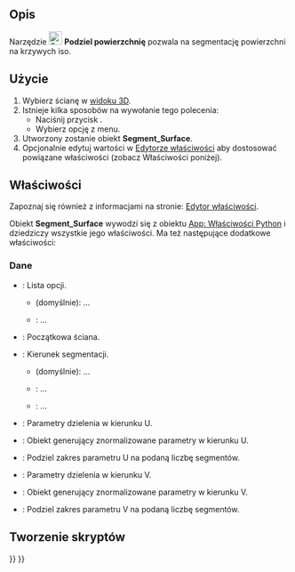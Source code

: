 <languages/>

{{Docnav/pl
|[[Curves_GordonSurface/pl|Powierzchnia Gordona]]
|[[Curves_CompressionSpring/pl|Sprężyna ściskająca]]
|[[Curves_Workbench/pl|środowisko pracy Krzywe]]
|IconL=Curves_GordonSurface.svg
|IconR=Curves_CompressionSpring.svg
|IconC=Curves_workbench_icon.svg
}}

{{GuiCommand/pl
|Name=Curves SegmentSurface
|Name/pl=Krzywe: Podziel powierzchnię
|MenuLocation=Surfaces → Segment surface
|Workbenches=[[Curves_Workbench/pl|Krzywe]]
}}

<span id="Description"></span>
==Opis==

Narzędzie [[Image:Curves_SegmentSurface.svg|24px]] '''Podziel powierzchnię''' pozwala na segmentację powierzchni na krzywych iso.

<span id="Usage"></span>
==Użycie==

# Wybierz ścianę w [[3D_view/pl|widoku 3D]].
# Istnieje kilka sposobów na wywołanie tego polecenia:
#* Naciśnij przycisk {{Button|[[Image:Curves_SegmentSurface.svg|16px]] [[Curves_SegmentSurface/pl|Segment surface]]}}.
#* Wybierz opcję {{MenuCommand|Surfaces → [[Image:Curves_SegmentSurface.svg|16px]] Segment surface}} z menu.
# Utworzony zostanie obiekt '''Segment_Surface'''.
# Opcjonalnie edytuj wartości w [[Property_editor/pl|Edytorze właściwości]] aby dostosować powiązane właściwości (zobacz Właściwości poniżej).

<span id="Properties"></span>
==Właściwości==

Zapoznaj się również z informacjami na stronie: [[Property_editor/pl|Edytor właściwości]].

<div class="mw-translate-fuzzy">
Obiekt '''Segment_Surface''' wywodzi się z obiektu [[App_FeaturePython/pl|App: Właściwości Python]] i dziedziczy wszystkie jego właściwości.  Ma też następujące dodatkowe właściwości:
</div>

<span id="Data"></span>
===Dane===

{{TitleProperty|Podstawa}}

* {{PropertyData|Option|Enumeration}}: Lista opcji.
** {{Value|Custom}} (domyślnie): ...
** {{Value|Auto}}: ...
* {{PropertyData|Source|LinkSub}}: Początkowa ściana.

{{TitleProperty|Option Auto}}

* {{PropertyData|Direction|Enumeration}}: Kierunek segmentacji.
** {{Value|U}} (domyślnie): ...
** {{Value|V}}: ...
** {{Value|Both}}: ...

{{TitleProperty|UDirection}}

* {{PropertyData|Knots U|FloatList}}: Parametry dzielenia w kierunku U.
* {{PropertyData|Knots UProvider|Link}}: Obiekt generujący znormalizowane parametry w kierunku U.
* {{PropertyData|Number U|Integer}}: Podziel zakres parametru U na podaną liczbę segmentów.

{{TitleProperty|VDirection}}

* {{PropertyData|Knots V|FloatList}}: Parametry dzielenia w kierunku V.
* {{PropertyData|Knots VProvider|Link}}: Obiekt generujący znormalizowane parametry w kierunku V.
* {{PropertyData|Number V|Integer}}: Podziel zakres parametru V na podaną liczbę segmentów.

<span id="Scripting"></span>
==Tworzenie skryptów==


{{Docnav/pl
|[[Curves_GordonSurface/pl|Powierzchnia Gordona]]
|[[Curves_CompressionSpring/pl|Sprężyna ściskająca]]
|[[Curves_Workbench/pl|środowisko pracy Krzywe]]
|IconL=Curves_GordonSurface.svg
|IconR=Curves_CompressionSpring.svg
|IconC=Curves_workbench_icon.svg
}}

{{Curves Tools navi{{#translation:}}}}
{{Userdocnavi{{#translation:}}}}